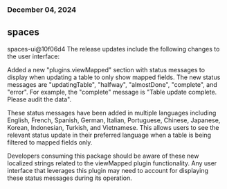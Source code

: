 ### December 04, 2024
## spaces

spaces-ui@10f06d4
The release updates include the following changes to the user interface:

Added a new "plugins.viewMapped" section with status messages to display when updating a table to only show mapped fields. The new status messages are "updatingTable", "halfway", "almostDone", "complete", and "error". For example, the "complete" message is "Table update complete. Please audit the data".

These status messages have been added in multiple languages including English, French, Spanish, German, Italian, Portuguese, Chinese, Japanese, Korean, Indonesian, Turkish, and Vietnamese. This allows users to see the relevant status update in their preferred language when a table is being filtered to mapped fields only.

Developers consuming this package should be aware of these new localized strings related to the viewMapped plugin functionality. Any user interface that leverages this plugin may need to account for displaying these status messages during its operation.